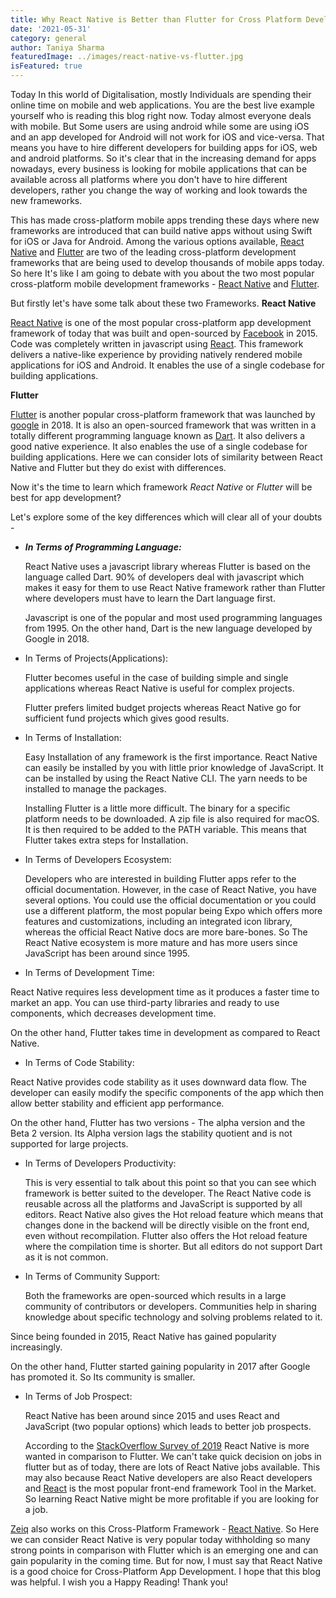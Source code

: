 ```yaml
---
title: Why React Native is Better than Flutter for Cross Platform Development?
date: '2021-05-31'
category: general
author: Taniya Sharma
featuredImage: ../images/react-native-vs-flutter.jpg
isFeatured: true
---
```


Today In this world of Digitalisation, mostly Individuals are spending their online time on mobile and web applications. You are the best live example yourself who is reading this blog right now. Today almost everyone deals with mobile. But Some users are using android while some are using iOS and an app developed for Android will not work for iOS and vice-versa. That means you have to hire different developers for building apps for iOS, web and android platforms. So it's clear that in the increasing demand for apps nowadays, every business is looking for mobile applications that can be available across all platforms where you don't have to hire different developers, rather you change the way of working and look towards the new frameworks.

This has made cross-platform mobile apps trending these days where new frameworks are introduced that can build native apps without using Swift for iOS or Java for Android. Among the various options available, [React Native](https://reactnative.dev/) and [Flutter](https://flutter.dev/) are two of the leading cross-platform development frameworks that are being used to develop thousands of mobile apps today.
So here It's like I am going to debate with you about the two most popular cross-platform mobile development frameworks - [React Native](https://reactnative.dev/) and [Flutter](https://flutter.dev/).

But firstly let's have some talk about these two Frameworks.
**React Native**

[React Native](https://reactnative.dev/) is one of the most popular cross-platform app development framework of today that was built and open-sourced by [Facebook](https://www.facebook.com/) in 2015. Code was completely written in javascript using [React](https://reactjs.org/). This framework delivers a native-like experience by providing natively rendered mobile applications for iOS and Android. It enables the use of a single codebase for building applications.

**Flutter**

[Flutter](https://flutter.dev/) is another popular cross-platform framework that was launched by [google](https://www.google.com/) in 2018. It is also an open-sourced framework that was written in a totally different programming language known as [Dart](https://dart.dev/). It also delivers a good native experience. It also enables the use of a single codebase for building applications.
Here we can consider lots of similarity between React Native and Flutter but they do exist with differences.

Now it's the time to learn which framework _React Native_ or _Flutter_ will be best for app development?

Let's explore some of the key differences which will clear all of your doubts -

- **_In Terms of Programming Language:_**

  React Native uses a javascript library whereas Flutter is based on the language called Dart. 90% of developers deal with javascript which makes it easy for them to use React Native framework rather than Flutter where developers must have to learn the Dart language first.

  Javascript is one of the popular and most used programming languages from 1995. On the other hand, Dart is the new language developed by Google in 2018.

- In Terms of Projects(Applications):

  Flutter becomes useful in the case of building simple and single applications whereas React Native is useful for complex projects.

  Flutter prefers limited budget projects whereas React Native go for sufficient fund projects which gives good results.

- In Terms of Installation:

  Easy Installation of any framework is the first importance. React Native can easily be installed by you with little prior knowledge of JavaScript. It can be installed by using the React Native CLI. The yarn needs to be installed to manage the packages.

  Installing Flutter is a little more difficult. The binary for a specific platform needs to be downloaded. A zip file is also required for macOS. It is then required to be added to the PATH variable.
  This means that Flutter takes extra steps for Installation.

- In Terms of Developers Ecosystem:

  Developers who are interested in building Flutter apps refer to the official documentation. However, in the case of React Native, you have several options. You could use the official documentation or you could use a different platform, the most popular being Expo which offers more features and customizations, including an integrated icon library, whereas the official React Native docs are more bare-bones.
  So The React Native ecosystem is more mature and has more users since JavaScript has been around since 1995.

- In Terms of Development Time:

React Native requires less development time as it produces a faster time to market an app. You can use third-party libraries and ready to use components, which decreases development time.

On the other hand, Flutter takes time in development as compared to React Native.

- In Terms of Code Stability:

React Native provides code stability as it uses downward data flow. The developer can easily modify the specific components of the app which then allow better stability and efficient app performance.

On the other hand, Flutter has two versions - The alpha version and the Beta 2 version. Its Alpha version lags the stability quotient and is not supported for large projects.

- In Terms of Developers Productivity:

  This is very essential to talk about this point so that you can see which framework is better suited to the developer.
  The React Native code is reusable across all the platforms and JavaScript is supported by all editors. React Native also gives the Hot reload feature which means that changes done in the backend will be directly visible on the front end, even without recompilation. Flutter also offers the Hot reload feature where the compilation time is shorter. But all editors do not support Dart as it is not common.

- In Terms of Community Support:

  Both the frameworks are open-sourced which results in a large community of contributors or developers. Communities help in sharing knowledge about specific technology and solving problems related to it.

Since being founded in 2015, React Native has gained popularity increasingly.

On the other hand, Flutter started gaining popularity in 2017 after Google has promoted it. So Its community is smaller.

- In Terms of Job Prospect:

  React Native has been around since 2015 and uses React and JavaScript (two popular options) which leads to better job prospects.

  According to the [StackOverflow Survey of 2019](https://insights.stackoverflow.com/survey/2019) React Native is more wanted in comparison to Flutter. We can't take quick decision on jobs in flutter but as of today, there are lots of React Native jobs available. This may also because React Native developers are also React developers and [React](https://reactjs.org/) is the most popular front-end framework Tool in the Market.
  So learning React Native might be more profitable if you are looking for a job.

[Zeiq](https://www.zeiq.co/) also works on this Cross-Platform Framework - [React Native](https://reactnative.dev/).
So Here we can consider React Native is very popular today withholding so many strong points in comparison with Flutter which is an emerging one and can gain popularity in the coming time. But for now, I must say that React Native is a good choice for Cross-Platform App Development.
I hope that this blog was helpful.
I wish you a Happy Reading!
Thank you!
